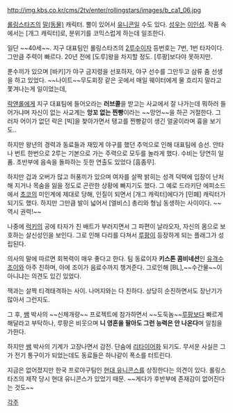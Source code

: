 http://img.kbs.co.kr/cms/2tv/enter/rollingstars/images/b_ca1_06.jpg

[[롤링스타즈]]의 [[말(동물)]] 캐릭터. 뿔이 있어서 [[유니콘]]일 수도 있다. [[성우]]는 [[이인성]]. 작품 속에서는 [개그 캐릭터]로, 분위기를 코믹스럽게 하는데 일조한다.

일단 ~~40세~~. 지구 대표팀인 롤링스타즈의 [[2루수]]이자 등번호는 7번, 1번 타자이다. 그만큼 주력이 빠르다. 20년 전에 [도루]왕을 차지할 정도. [루팡]보다야 못하지만.

푼수끼가 있으며 [바키]가 야구 금지령을 선포하자, 야구 선수를 그만두고
삼류 춤 선생을 하고 있었다. ~~나이트~~무도회장 같은 곳에서 매일 웨이터에게 물 흐리지 말라고 쫓겨나는게 일이었는데,

[[락앤롤]]에게 지구 대표팀에 들어오라는 '''러브콜'''을 받고는 사교에서 잘 나가는데
뭐하러 들어가냐며 자신이 없는 사교계는 '''앙꼬 없는 찐빵'''이라는 ~~망언~~을 하곤 거절한다. 그러자 어이가 없던 락은 [빅]을 찾아가면서 탱고를 찐빵같이 생긴 얼굴이라며 흉을 보기도..

하지만 왕년의 경력과 동료들과 재밌게 야구를 했던 추억으로 인해 대표팀에 승선. 안타나 번트 한번으로 2루는 기본으로 가는 주력으로 모두를 놀라게 했다. 수비는 당연히 일품. 초반부에 음속을 돌파하는 듯한 연출도 있었다 [흠좀무].

하지만 겁과 오버가 많고 허풍끼가 있으며 여자를 살짝 밝히는 성격 덕택에 입장이 난처해 지거나 목숨을 잃을 정도로 곤란한 상황에 빠지기도 했다. 그 예로 드라키단 에피소드에서 [[초코]]의 미인계에 제대로 당해, 인질이 되면서 [개그 캐릭터]에다가 [민폐] 캐릭터가 되기도 했다. 하지만 그만큼 발이 넓어서 [엘비스] 총리와 형님 동생하는 사이이다. ~~역시 권력!~~

나중에 [[럭키]]의 공에 타자가 친 배트가 부러지면서 그 파편이 날라오자, 자신의 몸으로 보호하는 살신성인을 보인다. 그로 인해 다리를 다쳐서 [[루팡]]이 등장하게 되는 플래그가 성립된다.

의사의 말에 따르면 회복력이 매우 좋다고 한다. 팀 동료이자 '''키스톤 콤비네션'''인 [[유격수]] [[조이]]와 아주 친하며, 아에 조이가 음료수까지 챙겨준다. 그로인해 [BL],~~수간물~~이 아니냐는 의견도 있긴 있었다.  

잭과는 살짝 티격태격하는 사이. 나머지와는 다 친하다. 상당히 순진하면서도 장난기가 많아서 그런지도. 

그 후, [[쌤]] 박사의 ~~신체개량~~ 프로젝트에 참가하면서 ~~도둑놈~~[[루팡]]보다 빠르게 해달라고 부탁하나, 루팡은 비웃으며 '''니 영혼을 팔아도 그런 능력은 안 나온다'''며 일침을 가한다.

하지만 [[쌤]] 박사의 기계가 고장나면서 감전. 단숨에 [[리타이어]]화 되기도. 무서운 사실은 그가 전기 통구이가 되었는데도 동료들은 하나같이 폭소를 터트린다.

지금은 없어졌지만 한국 프로야구팀인 [[현대 유니콘스]]를 상징한다는 의견이 있다. 롤링스타즈의 제작 당시 현대 유니콘스가 있었기 때문. ~~게다가 후반부에 존재감이 없어진다는 것도~~

[[각주]]
